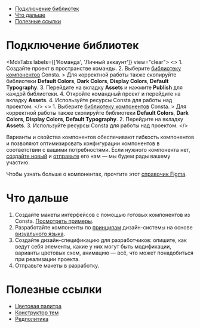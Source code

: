 
<MdxMenu>

- [Подключение библиотек](#подключение-библиотек)
- [Что дальше](#что-дальше)
- [Полезные ссылки](#полезные-ссылки)

</MdxMenu>

# Подключение библиотек

<MdxTabs labels={['Команда', 'Личный аккаунт']} view="clear">
  <>
    1. Создайте проект в пространстве команды. 2. Выберите [библиотеку
    компонентов](https://www.figma.com/@consta) Consta. > Для корректной работы
    также скопируйте библиотеки **Default Colors**, **Dark Colors**, **Display
    Colors**, **Default Typography**. 3. Перейдите на вкладку **Assets** и
    нажмите **Publish** для каждой библиотеки. 4. Откройте командный проект и
    перейдите на вкладку **Assets**. 4. Используйте ресурсы Consta для работы
    над проектом.
  </>
  <>
    1. Выберите [библиотеку компонентов](https://www.figma.com/@consta) Consta.
    > Для корректной работы также скопируйте библиотеки **Default Colors**,
    **Dark Colors**, **Display Colors**, **Default Typography**. 2. Перейдите на
    вкладку **Assets**. 3. Используйте ресурсы Consta для работы над проектом.
  </>
</MdxTabs>

Варианты и свойства компонентов обеспечивают гибкость компонентов и позволяют оптимизировать конфигурации компонентов в соответствии с вашими потребностями. Если нужного компонента нет, [создайте новый](##LIBS.LIB.STAND/lib:portal/stand:contributers-componentguide) и [отправьте](##LIBS.LIB.STAND/lib:portal/stand:contributers-addcomponent) его нам — мы будем рады вашему участию.

Чтобы узнать больше о компонентах, прочтите этот [справочик Figma](https://help.figma.com/hc/en-us/articles/5579474826519-Explore-component-properties).

# Что дальше

1. Создайте макеты интерфейсов с помощью готовых компонентов из Consta. [Посмотреть примеры](https://www.figma.com/community/file/997586644523081587).
2. Разработайте компоненты по [принципам](##LIBS.LIB.STAND/lib:portal/stand:startwork-aboutconsta) дизайн-системы на основе [визуального языка](##LIBS.LIB.STAND/lib:portal/stand:startwork-visualstyle).
3. Создайте дизайн-спецификацию для разработчиков: опишите, как ведут себя элементы, какие у них могут быть модификации, варианты цветовых схем, анимацию — всё, что может понадобиться при реализации проекта.
4. Отправьте макеты в разработку.

# Полезные ссылки

- [Цветовая палитра](##LIBS.LIB.STAND/lib:portal/stand:colorpalette)
- [Конструктор тем](##LIBS.LIB.STAND/lib:portal/stand:themeconstuctor)
- [Редполитика](##LIBS.LIB.STAND/lib:portal/stand:guidelines-editorialpolicy)
